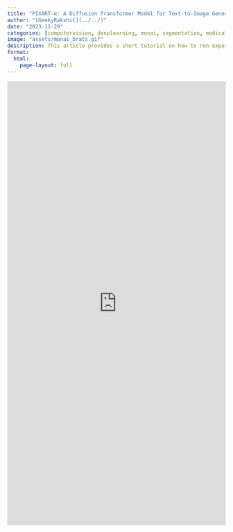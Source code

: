 ```yaml
---
title: "PIXART-α: A Diffusion Transformer Model for Text-to-Image Generation"
author: "[GeekyRakshit](../../)"
date: "2023-11-29"
categories: [computervision, deeplearning, monai, segmentation, medical]
image: "assets/monai_brats.gif"
description: This article provides a short tutorial on how to run experiments with Pixart-α — the new transformer-based Diffusion model for generating photorealistic images from text.
format: 
  html:
    page-layout: full
---
```


<iframe src="https://wandb.ai/geekyrakshit/pixart-alpha/reports/PIXART-A-Diffusion-Transformer-Model-for-Text-to-Image-Generation--Vmlldzo2MTE1NzM3" style="border:none;height:1024px;width:100%"></iframe>